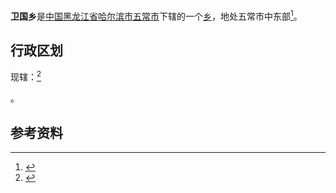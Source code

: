 {{中国乡级行政区|23/01/84/202/000
| 行政区全称 = 卫国乡
| 上级行政区 = [[黑龙江省|黑龙江省]][[哈尔滨市|哈尔滨市]][[五常市|五常市]]
| 行政区类别 = [[乡|乡]]
| LowerDivisions = 6个行政村
| 总面积 = 
| 户籍人口 = 18000人
| 常住人口 = 
| 行政区划 = 
| 官方网站 =
| 邮政编码 =150000
| 毗邻行政区 =
}}

'''卫国乡'''是[[中国|中国]][[黑龙江省|黑龙江省]][[哈尔滨市|哈尔滨市]][[五常市|五常市]]下辖的一个[[乡|乡]]，地处五常市中东部<ref>{{Cite web |url=http://www.chinaquhua.cn/heilongjiang/ |title=卫国乡 |accessdate=2011-09-13 |archive-date=2011-08-22 |archive-url=https://web.archive.org/web/20110822123644/http://www.chinaquhua.cn/heilongjiang/ |dead-url=yes }}</ref>。

==行政区划==
现辖：<ref>{{PRC admin/ref sgc|23/01/84/202/000}}</ref>

{{PRC admin/children|23/01/84/202/000}}。

==参考资料==
{{reflist}}

{{PRC admin/navcat|23/01/84/202/000}}